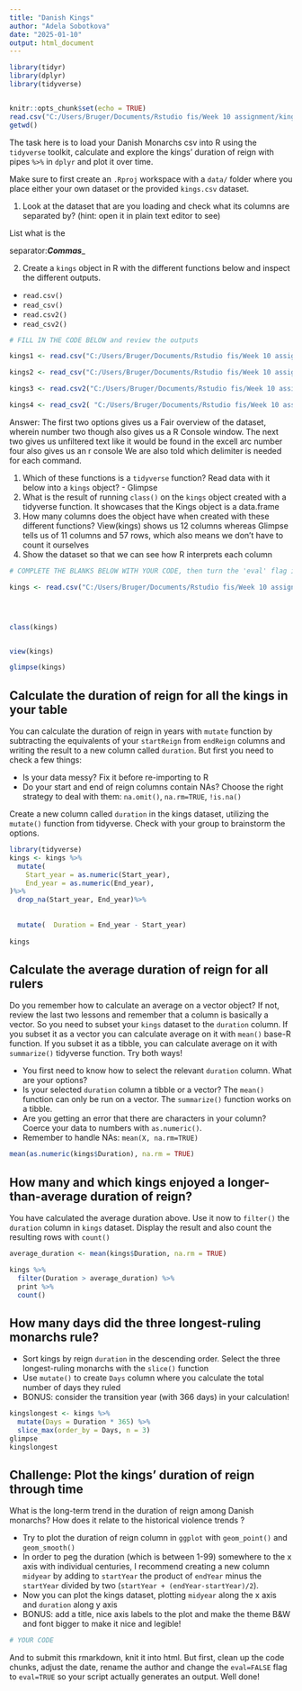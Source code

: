 ---
title: "Danish Kings"
author: "Adela Sobotkova"
date: "2025-01-10"
output: html_document
---

```{r setup, include=FALSE}
library(tidyr)
library(dplyr)
library(tidyverse)


knitr::opts_chunk$set(echo = TRUE)
read.csv("C:/Users/Bruger/Documents/Rstudio fis/Week 10 assignment/kings.csv")
getwd()
```



The task here is to load your Danish Monarchs csv into R using the `tidyverse` toolkit, calculate and explore the kings' duration of reign with pipes `%>%` in `dplyr` and plot it over time.


Make sure to first create an  `.Rproj` workspace with a `data/` folder where you place either your own dataset or the provided `kings.csv` dataset. 

1. Look at the dataset that are you loading and check what its columns are separated by? (hint: open it in plain text editor to see)

List what is the

separator:___Commas____  

2. Create a `kings` object in R with the different functions below and inspect the different outputs.
-  `read.csv()`
-  `read_csv()`
-  `read.csv2()` 
-  `read_csv2()`
```{r eval=FALSE}
# FILL IN THE CODE BELOW and review the outputs

kings1 <- read.csv("C:/Users/Bruger/Documents/Rstudio fis/Week 10 assignment/kings.csv")

kings2 <- read_csv("C:/Users/Bruger/Documents/Rstudio fis/Week 10 assignment/kings.csv")

kings3 <- read.csv2("C:/Users/Bruger/Documents/Rstudio fis/Week 10 assignment/kings.csv")

kings4 <- read_csv2( "C:/Users/Bruger/Documents/Rstudio fis/Week 10 assignment/kings.csv")
```
Answer: The first two options gives us a Fair overview of the dataset, wherein number two though also gives us a R Console window. The next two gives us unfiltered text like it would be found in the excell arc number four also gives us an r console
We are also told which delimiter is needed for each command.



1. Which of these functions is a `tidyverse` function? Read data with it below into a `kings` object? - Glimpse
2. What is the result of running `class()` on the `kings` object created with a tidyverse function. It showcases that the Kings object is a data.frame
3. How many columns does the object have when created with these different functions? View(kings) shows us 12 columns whereas Glimpse tells us of 11 columns and 57 rows, which also means we don't have to count it ourselves
4. Show the dataset so that we can see how R interprets each column

```{r eval = TRUE}
# COMPLETE THE BLANKS BELOW WITH YOUR CODE, then turn the 'eval' flag in this chunk to TRUE.

kings <- read.csv("C:/Users/Bruger/Documents/Rstudio fis/Week 10 assignment/kings.csv")




class(kings)


view(kings)

glimpse(kings)

```


## Calculate the duration of reign for all the kings in your table
You can calculate the duration of reign in years with `mutate` function by subtracting the equivalents of your `startReign` from `endReign` columns and writing the result to a new column called `duration`. But first you need to check a few things:

* Is your data messy? Fix it before re-importing to R
* Do your start and end of reign columns contain NAs? Choose the right strategy to deal with them: `na.omit()`, `na.rm=TRUE`, `!is.na()`


Create a new column called  `duration` in the kings dataset, utilizing the `mutate()` function from tidyverse. Check with your group to brainstorm the options.

```{r}
library(tidyverse)
kings <- kings %>%
  mutate(
    Start_year = as.numeric(Start_year),
    End_year = as.numeric(End_year),
)%>%
  drop_na(Start_year, End_year)%>%
    
    
  mutate(  Duration = End_year - Start_year)
  
kings
```

## Calculate the average duration of reign for all rulers
Do you remember how to calculate an average on a vector object? If not, review the last two lessons and remember that a column is basically a vector. So you need to subset your `kings` dataset to the `duration` column. If you subset it as a vector you can calculate average on it with `mean()` base-R function. If you subset it as a tibble, you can calculate average on it with `summarize()` tidyverse function. Try both ways!

* You first need to know how to select the relevant `duration` column. What are your options?
* Is your selected `duration` column a tibble or a vector? The `mean()` function can only be run on a vector. The `summarize()` function works on a tibble.
* Are you getting an error that there are characters in your column? Coerce your data to numbers with `as.numeric()`.
* Remember to handle NAs: `mean(X, na.rm=TRUE)`


```{r}

mean(as.numeric(kings$Duration), na.rm = TRUE)
```

## How many and which kings enjoyed a longer-than-average duration of reign?

You have calculated the average duration above. Use it now to `filter()` the `duration` column in  `kings` dataset. Display the result and also  count the resulting rows with `count()`

```{r}
average_duration <- mean(kings$Duration, na.rm = TRUE)

kings %>%
  filter(Duration > average_duration) %>%
  print %>%
  count()
```


## How many days did the three longest-ruling monarchs rule? 

* Sort kings by reign `duration` in the descending order. Select the three longest-ruling monarchs with the `slice()` function
* Use `mutate()` to create `Days` column where you calculate the total number of days they ruled
* BONUS: consider the transition year (with 366 days) in your calculation!

```{r}
kingslongest <- kings %>%
  mutate(Days = Duration * 365) %>%
  slice_max(order_by = Days, n = 3)
glimpse
kingslongest
```


## Challenge: Plot the kings' duration of reign through time

What is the long-term trend in the duration of reign among Danish monarchs? How does it relate to the historical violence trends ? 

* Try to plot the duration of reign column in `ggplot` with `geom_point()` and  `geom_smooth()`
* In order to peg the duration (which is between 1-99) somewhere to the x axis with individual centuries, I recommend creating a new column `midyear` by adding to `startYear` the product of `endYear` minus the `startYear` divided by two (`startYear + (endYear-startYear)/2`).
* Now you can plot the kings dataset, plotting `midyear` along the x axis and `duration` along y axis
* BONUS: add a title, nice axis labels to the plot and make the theme B&W and font bigger to make it nice and legible!

```{r}
# YOUR CODE
```

And to submit this rmarkdown, knit it into html. But first, clean up the code chunks, adjust the date, rename the author and change the `eval=FALSE` flag to `eval=TRUE` so your script actually generates an output.
Well done!



